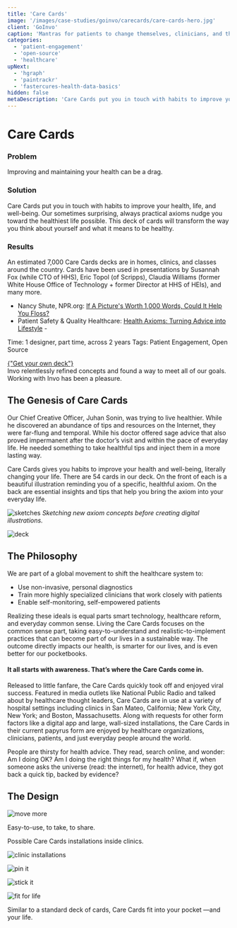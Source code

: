 ```yaml
---
title: 'Care Cards'
image: '/images/case-studies/goinvo/carecards/care-cards-hero.jpg'
client: 'GoInvo'
caption: 'Mantras for patients to change themselves, clinicians, and the healthcare system.'
categories:
  - 'patient-engagement'
  - 'open-source'
  - 'healthcare'
upNext:
  - 'hgraph'
  - 'paintrackr'
  - 'fastercures-health-data-basics'
hidden: false
metaDescription: 'Care Cards put you in touch with habits to improve your health, life, and well-being.'
---
```



# Care Cards

### Problem

Improving and maintaining your health can be a drag.

### Solution

Care Cards put you in touch with habits to improve your health, life, and well-being. Our sometimes surprising, always practical axioms nudge you toward the healthiest life possible. This deck of cards will transform the way you think about yourself and what it means to be healthy.

### Results

An estimated 7,000 Care Cards decks are in homes, clinics, and classes around the country. Cards have been used in presentations by Susannah Fox (while CTO of HHS), Eric Topol (of Scripps), Claudia Williams (former White House Office of Technology + former Director at HHS of HEIs), and many more.

- Nancy Shute, NPR.org: [If A Picture's Worth 1,000 Words, Could It Help You Floss?](http://www.npr.org/blogs/health/2014/03/28/295734262/if-a-pictures-worth-1-000-words-could-it-help-you-floss)
- Patient Safety & Quality Healthcare: [Health Axioms: Turning Advice into Lifestyle](http://psqh.com/news-health-axioms-turning-advice-into-lifestyle) -

<span class="text--uppercase text--gray text--bold text--spacing text--md">Time:</span> 1 designer, part time, across 2 years
<span class="text--uppercase text--gray text--bold text--spacing text--md">Tags:</span> Patient Engagement, Open Source
<div class="container container--justify-center">
  <a
    href="http://www.carecards.me"
    class="button button--secondary button--lg margin-top--double margin-bottom--half "
  >
    {"Get your own deck"}
  </a>
</div>
<Quote
  quotee="Roni Zeiger, MD"
  quoteeSub="former Chief Health Strategist at Google, co-founder of Smart Patients"
>
  Invo relentlessly refined concepts and found a way to meet all of our goals.
  Working with Invo has been a pleasure.
</Quote>

## The Genesis of Care Cards

Our Chief Creative Officer, Juhan Sonin, was trying to live healthier. While he discovered an abundance of tips and resources on the Internet, they were far-flung and temporal. While his doctor offered sage advice that also proved impermanent after the doctor’s visit and within the pace of everyday life. He needed something to take healthful tips and inject them in a more lasting way.

Care Cards gives you habits to improve your health and well-being, literally changing your life. There are 54 cards in our deck. On the front of each is a beautiful illustration reminding you of a specific, healthful axiom. On the back are essential insights and tips that help you bring the axiom into your everyday life.

![sketches](/images/case-studies/goinvo/carecards/care-cards-sketches.jpg)
_Sketching new axiom concepts before creating digital illustrations._

![deck](/images/case-studies/goinvo/carecards/care-cards-twirled.jpg)

<Divider />

## The Philosophy

We are part of a global movement to shift the healthcare system to:

- Use non-invasive, personal diagnostics
- Train more highly specialized clinicians that work closely with patients
- Enable self-monitoring, self-empowered patients

Realizing these ideals is equal parts smart technology, healthcare reform, and everyday common sense. Living the Care Cards focuses on the common sense part, taking easy-to-understand and realistic-to-implement practices that can become part of our lives in a sustainable way. The outcome directly impacts our health, is smarter for our lives, and is even better for our pocketbooks.

#### It all starts with awareness. That’s where the Care Cards come in.

Released to little fanfare, the Care Cards quickly took off and enjoyed viral success. Featured in media outlets like National Public Radio and talked about by healthcare thought leaders, Care Cards are in use at a variety of hospital settings including clinics in San Mateo, California; New York City, New York; and Boston, Massachusetts. Along with requests for other form factors like a digital app and large, wall-sized installations, the Care Cards in their current papyrus form are enjoyed by healthcare organizations, clinicians, patients, and just everyday people around the world.

<Quote quotee="Susannah Fox" quoteeSub="Digital Health Strategist">
  People are thirsty for health advice. They read, search online, and wonder: Am
  I doing OK? Am I doing the right things for my health? What if, when someone
  asks the universe (read: the internet), for health advice, they got back a
  quick tip, backed by evidence?
</Quote>

## The Design

![move more](/images/case-studies/goinvo/carecards/care-cards-move-more.jpg)

Easy-to-use, to take, to share.

Possible Care Cards installations inside clinics.

![clinic installations](/images/case-studies/goinvo/carecards/care-cards-office-mockups.jpg)

![pin it](/images/case-studies/goinvo/carecards/care-cards-bulletin-board.jpg)

![stick it](/images/case-studies/goinvo/carecards/care-cards-refrigerator.jpg)

![fit for life](/images/case-studies/goinvo/carecards/care-cards-kid-holding-card.jpg)

Similar to a standard deck of cards, Care Cards fit into your pocket &mdash;and your life.
